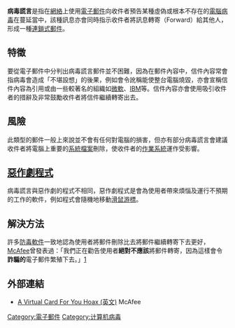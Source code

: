 '''病毒謊言'''是指在[[網絡|網絡]]上使用[[電子郵件|電子郵件]]向收件者預告某種虛偽或根本不存在的[[電腦病毒|電腦病毒]]在蔓延當中，該種訊息亦會同時指示收件者將訊息轉寄（Forward）給其他人，形成一種[[連鎖式郵件|連鎖式郵件]]。

==特徵==
要從電子郵件中分判出病毒謊言郵件並不困難，因為在郵件內容中，信件內容常會指病毒會造成「不堪設想」的後果，例如會令訛稱能使整台電腦燒毀，亦會宣稱信件內容為引用或由一些較著名的組織如[[微軟|微軟]]、[[IBM|IBM]]等。信件內容亦會使用吸引收件者的措辭及非常鼓勵收件者將信件繼續轉寄出去。

==風險==
此類型的郵件一般上來說並不會有任何對電腦的損害，但亦有部分病毒謊言會建議收件者將電腦上重要的[[系統檔案|系統檔案]]刪除，使收件者的[[作業系統|作業系統]]運作受影響。

==[[惡作劇程式|惡作劇程式]]==
病毒謊言與惡作劇的程式不相同，惡作劇程式是會為使用者帶來煩惱及運行不預期的工作的軟件，例如程式會隨機地移動[[滑鼠|滑鼠]][[游標|游標]]。

==解決方法==
許多[[防毒軟件|防毒軟件]]一致地認為使用者將郵件刪除比去將郵件繼續轉寄下去更好，[[McAfee|McAfee]]曾發表過：「我們正在勸告使用者'''絕對不應該'''將郵件轉寄，因為這樣會令'''詐騙的'''電子郵件繁殖下去。」[http://us.mcafee.com/virusInfo/default.asp?id=description&virus_k=98893] {{Wayback|url=http://us.mcafee.com/virusInfo/default.asp?id=description&virus_k=98893 |date=20070110030238 }}

==外部連結==

*[http://us.mcafee.com/virusInfo/default.asp?id=description&virus_k=98893 A Virtual Card For You Hoax (英文)] {{Wayback|url=http://us.mcafee.com/virusInfo/default.asp?id=description&virus_k=98893 |date=20070110030238 }} McAfee

[[Category:電子郵件|Category:電子郵件]]
[[Category:计算机病毒|Category:计算机病毒]]